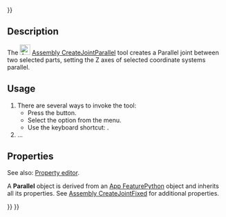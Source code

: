 <languages/>
{{UnfinishedDocu{{#translation:}}}}

{{Docnav
|[[Assembly_CreateJointDistance|CreateJointDistance]]
|[[Assembly_CreateJointPerpendicular|CreateJointPerpendicular]]
|[[Assembly_Workbench|Assembly]]
|IconL=Assembly_CreateJointDistance.svg
|IconR=Assembly_CreateJointPerpendicular.svg
|IconC=Workbench_Assembly.svg
}}

{{GuiCommand
|Name=Assembly CreateJointParallel
|MenuLocation=Assembly → Create Parallel Joint
|Workbenches=[[Assembly_Workbench|Assembly]]
|Shortcut={{KEY|N}}
|Version=1.0
|SeeAlso=
}}

==Description==

The [[Image:Assembly_CreateJointParallel.svg|24px]] [[Assembly_CreateJointParallel|Assembly CreateJointParallel]] tool creates a Parallel joint between two selected parts, setting the Z axes of selected coordinate systems parallel.

==Usage==

# There are several ways to invoke the tool:
#* Press the {{Button|[[Image:Assembly_CreateJointParallel.svg|16px]] [[Assembly_CreateJointParallel|Create Parallel Joint]]}} button.
#* Select the {{MenuCommand|Assembly → [[Image:Assembly_CreateJointParallel.svg|16px]] Create Parallel Joint}} option from the menu.
#* Use the keyboard shortcut: {{KEY|N}}.
# ...

==Properties==

See also: [[Property_editor|Property editor]].

A '''Parallel''' object is derived from an [[App_FeaturePython|App FeaturePython]] object and inherits all its properties. See [[Assembly_CreateJointFixed#Properties|Assembly CreateJointFixed]] for additional properties.


{{Docnav
|[[Assembly_CreateJointDistance|CreateJointDistance]]
|[[Assembly_CreateJointPerpendicular|CreateJointPerpendicular]]
|[[Assembly_Workbench|Assembly]]
|IconL=Assembly_CreateJointDistance.svg
|IconR=Assembly_CreateJointPerpendicular.svg
|IconC=Workbench_Assembly.svg
}}

{{Assembly_Tools_navi{{#translation:}}}}
{{Userdocnavi{{#translation:}}}}